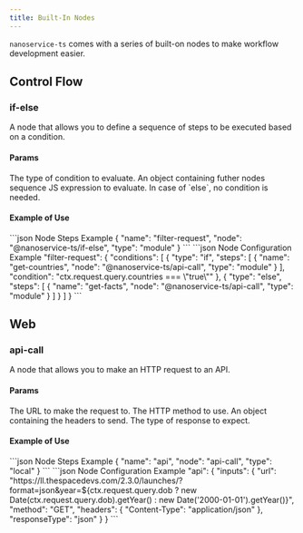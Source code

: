 ```yaml
---
title: Built-In Nodes
---
```


`nanoservice-ts` comes with a series of built-on nodes to make workflow development easier.

## Control Flow
### if-else

A node that allows you to define a sequence of steps to be executed based on a condition.

#### Params
<ResponseField name="conditions" type="array of steps conditions">
  <Expandable title="properties">
    <ResponseField name="type" type="if | else">
      The type of condition to evaluate.
    </ResponseField>
    <ResponseField name="steps" type="Object">
      An object containing futher nodes sequence
    </ResponseField>
    <ResponseField name="condition" type="string">
      JS expression to evaluate. In case of `else`, no condition is needed.
    </ResponseField>
  </Expandable>
</ResponseField>

#### Example of Use

<CodeGroup>
```json Node Steps Example
{
    "name": "filter-request",
    "node": "@nanoservice-ts/if-else",
    "type": "module"
}
```
```json Node Configuration Example
"filter-request": {
    "conditions": [
        {
            "type": "if",
            "steps": [
                {
                    "name": "get-countries",
                    "node": "@nanoservice-ts/api-call",
                    "type": "module"
                }
            ],
            "condition": "ctx.request.query.countries === \"true\""
        },
        {
            "type": "else",
            "steps": [
                {
                    "name": "get-facts",
                    "node": "@nanoservice-ts/api-call",
                    "type": "module"
                }
            ]
        }
    ]
}
```
</CodeGroup>

## Web
### api-call

A node that allows you to make an HTTP request to an API.

#### Params
<ResponseField name="inputs" type="object of inputs">
  <Expandable title="properties">
    <ResponseField name="url" type="string">
      The URL to make the request to.
    </ResponseField>
    <ResponseField name="method" type="string">
      The HTTP method to use.
    </ResponseField>
    <ResponseField name="headers" type="Object">
      An object containing the headers to send.
    </ResponseField>
    <ResponseField name="responseType" type="string">
      The type of response to expect.
    </ResponseField>
  </Expandable>
</ResponseField>

#### Example of Use

<CodeGroup>
```json Node Steps Example
{
  "name": "api",
  "node": "api-call",
  "type": "local"
}
```
```json Node Configuration Example
"api": {
  "inputs": {
    "url": "https://ll.thespacedevs.com/2.3.0/launches/?format=json&year=${ctx.request.query.dob ? new Date(ctx.request.query.dob).getYear() : new Date('2000-01-01').getYear()}",
    "method": "GET",
    "headers": {
      "Content-Type": "application/json"
    },
    "responseType": "json"
  }
}
```
</CodeGroup>